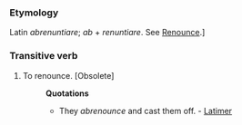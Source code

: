 ===Etymology===
Latin ''abrenuntiare''; ''ab'' + ''renuntiare''. See [[Renounce]].]
===Transitive verb===
#To renounce. [Obsolete]
#:'''Quotations'''
#:*They ''abrenounce'' and cast them off. - [[Latimer]]
